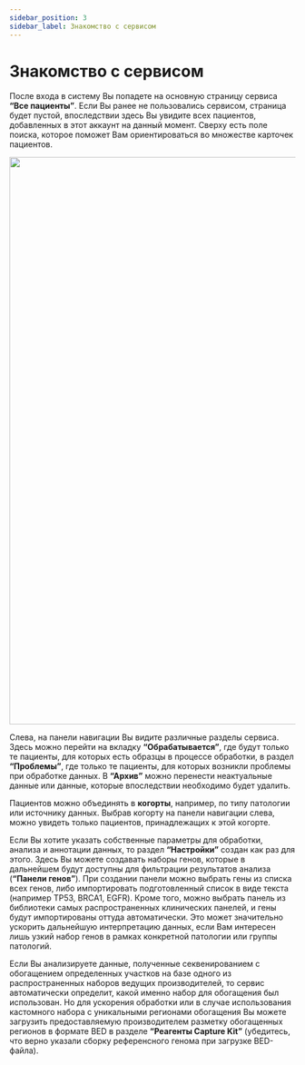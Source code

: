 ```yaml
---
sidebar_position: 3
sidebar_label: Знакомство с сервисом
---
```


# Знакомство с сервисом


<Login />

После входа в систему Вы попадете на основную страницу сервиса **“Все пациенты”**.
Если Вы ранее не пользовались сервисом, страница будет пустой, впоследствии здесь Вы увидите всех пациентов, добавленных в этот аккаунт на данный момент.
Сверху есть поле поиска, которое поможет Вам ориентироваться во множестве карточек пациентов.

<p align="center">
<img src={require('/img/version_1.02/1-all-patients-page.png').default} width="1000"/>
</p>

Слева, на панели навигации Вы видите различные разделы сервиса. Здесь можно перейти на вкладку **“Обрабатывается”**, 
где будут только те пациенты, для которых есть образцы в процессе обработки, в раздел **“Проблемы”**, где только те пациенты, для которых возникли проблемы при обработке данных. В **“Архив”** можно перенести неактуальные данные или данные, которые впоследствии необходимо будет удалить.

Пациентов можно объединять в **когорты**, например, по типу патологии или источнику данных. Выбрав когорту на панели навигации слева, можно увидеть только пациентов, принадлежащих к этой когорте.

Если Вы хотите указать собственные параметры для обработки, анализа и аннотации данных, то раздел **“Настройки”** создан как раз для этого.
Здесь Вы можете создавать наборы генов, которые в дальнейшем будут доступны для фильтрации результатов анализа (**“Панели генов”**). При создании панели можно выбрать гены из списка всех генов, либо импортировать подготовленный список в виде текста (например TP53, BRCA1, EGFR). Кроме того, можно выбрать панель из библиотеки самых распространенных клинических панелей, и гены будут импортированы оттуда автоматически. Это может значительно ускорить дальнейшую интерпретацию данных, если Вам интересен лишь узкий набор генов в рамках конкретной патологии или группы патологий.

Если Вы анализируете данные, полученные секвенированием с обогащением определенных участков на базе одного из распространенных наборов ведущих производителей, то сервис автоматически определит, какой именно набор для обогащения был использован. Но для ускорения обработки или в случае использования кастомного набора с уникальными регионами обогащения Вы можете загрузить предоставляемую производителем разметку обогащенных регионов в формате BED в разделе **“Реагенты Capture Kit”** (убедитесь, что верно указали сборку референсного генома при загрузке BED-файла).
